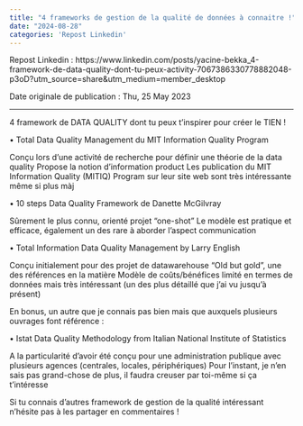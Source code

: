 ---
title: "4 frameworks de gestion de la qualité de données à connaitre !"
date: "2024-08-28"
categories: 'Repost Linkedin'
---

Repost Linkedin : https://www.linkedin.com/posts/yacine-bekka_4-framework-de-data-quality-dont-tu-peux-activity-7067386330778882048-p3oD?utm_source=share&utm_medium=member_desktop

Date originale de publication : Thu, 25 May 2023

---

4 framework de DATA QUALITY dont tu peux t'inspirer pour créer le TIEN !

• Total Data Quality Management du MIT Information Quality Program

Conçu lors d'une activité de recherche pour définir une théorie de la data quality
Propose la notion d'information product
Les publication du MIT Information Quality (MITIQ) Program sur leur site web sont très intéressante même si plus màj

• 10 steps Data Quality Framework de Danette McGilvray
 
Sûrement le plus connu, orienté projet "one-shot"
Le modèle est pratique et efficace, également un des rare à aborder l'aspect communication

• Total Information Data Quality Management by Larry English
 
Conçu initialement pour des projet de datawarehouse
"Old but gold", une des références en la matière
Modèle de coûts/bénéfices limité en termes de données mais très intéressant (un des plus détaillé que j'ai vu jusqu'à présent)

En bonus, un autre que je connais pas bien mais que auxquels plusieurs ouvrages font référence :

• Istat Data Quality Methodology from Italian National Institute of Statistics
 
A la particularité d'avoir été conçu pour une administration publique avec plusieurs agences (centrales, locales, périphériques)
Pour l'instant, je n'en sais pas grand-chose de plus, il faudra creuser par toi-même si ça t'intéresse

Si tu connais d'autres framework de gestion de la qualité intéressant n'hésite pas à les partager en commentaires !
